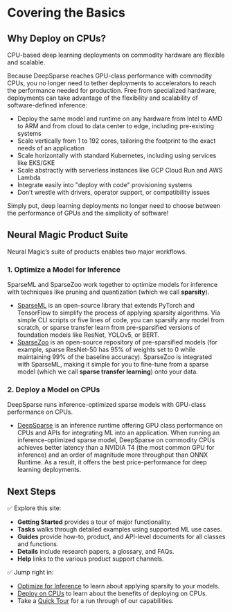# Covering the Basics

## **Why Deploy on CPUs?**

CPU-based deep learning deployments on commodity hardware are flexible and scalable.

Because DeepSparse reaches GPU-class performance with commodity CPUs, you no longer need to tether deployments to accelerators to reach the performance needed for production. Free from specialized hardware, deployments can take advantage of the flexibility and scalability of software-defined inference:

* Deploy the same model and runtime on any hardware from Intel to AMD to ARM and from cloud to data center to edge, including pre-existing systems
* Scale vertically from 1 to 192 cores, tailoring the footprint to the exact needs of an application
* Scale horizontally with standard Kubernetes, including using services like EKS/GKE
* Scale abstractly with serverless instances like GCP Cloud Run and AWS Lambda
* Integrate easily into "deploy with code" provisioning systems
* Don’t wrestle with drivers, operator support, or compatibility issues

Simply put, deep learning deployments no longer need to choose between the performance of GPUs and the simplicity of software!

## **Neural Magic Product Suite**

Neural Magic’s suite of products enables two major workflows.

### 1. Optimize a Model for Inference

SparseML and SparseZoo work together to optimize models for inference with techniques like pruning and quantization (which we call **sparsity**).

* [SparseML](https://docs.neuralmagic.com/products/sparseml) is an open-source library that extends PyTorch and TensorFlow to simplify the process of applying sparsity algorithms. Via simple CLI scripts or five lines of code, you can sparsify any model from scratch, or sparse transfer learn from pre-sparsified versions of foundation models like ResNet, YOLOv5, or BERT.
* [SparseZoo](https://docs.neuralmagic.com/products/sparsezoo) is an open-source repository of pre-sparsified models (for example, sparse ResNet-50 has 95% of weights set to 0 while maintaining 99% of the baseline accuracy). SparseZoo is integrated with SparseML, making it simple for you to fine-tune from a sparse model (which we call **sparse transfer learning**) onto your data.

### 2. Deploy a Model on CPUs

DeepSparse runs inference-optimized sparse models with GPU-class performance on CPUs.

* [DeepSparse](https://docs.neuralmagic.com/products/deepsparse) is an inference runtime offering GPU class performance on CPUs and APIs for integrating ML into an application. When running an inference-optimized sparse model, DeepSparse on commodity CPUs achieves better latency than a NVIDIA T4 (the most common GPU for inference) and an order of magnitude more throughput than ONNX Runtime. As a result, it offers the best price-performance for deep learning deployments.

## Next Steps

✅ Explore this site:

* **Getting Started** provides a tour of major functionality.
* **Tasks** walks through detailed examples using supported ML use cases.
* **Guides** provide how-to, product, and API-level documents for all classes and functions.
* **Details** include research papers, a glossary, and FAQs.
* **Help** links to the various product support channels.

✅ Jump right in:

* [Optimize for Inference](https://docs.neuralmagic.com/index/optimize-workflow) to learn about applying sparsity to your models.
* [Deploy on CPUs](https://docs.neuralmagic.com/index/deploy-workflow) to learn about the benefits of deploying on CPUs.
* Take a [Quick Tour](https://docs.neuralmagic.com/index/quick-tour) for a run through of our capabilities.
